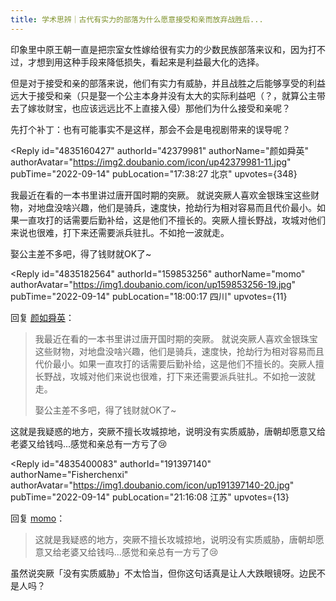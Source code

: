 ```yaml
---
title: 学术思辨｜古代有实力的部落为什么愿意接受和亲而放弃战胜后...
---
```



<Forum groupName="古怪问题研究中心" groupUrl="https://www.douban.com/group/philosophasters/" archivedAt="2025-05-16T15:05:36.706Z">
  <Post
    id="274953011"
    title="学术思辨｜古代有实力的部落为什么愿意接受和亲而放弃战胜后..."
    url="https://www.douban.com/group/topic/274953011/?_spm_id=MTU5ODUzMjU2"
    pubTime="2022-09-21"
    highlightUserId="191397140"
  >
印象里中原王朝一直是把宗室女性嫁给很有实力的少数民族部落来议和，因为打不过，才想到用这种手段来降低损失，看起来是利益最大化的选择。

但是对于接受和亲的部落来说，他们有实力有威胁，并且战胜之后能够享受的利益远大于接受和亲（只是娶一个公主本身并没有太大的实际利益吧（？，就算公主带去了嫁妆财宝，也应该远远比不上直接入侵）那他们为什么接受和亲呢？

先打个补丁：也有可能事实不是这样，那会不会是电视剧带来的误导呢？

<Reply
  id="4835160427"
  authorId="42379981"
  authorName="颜如舜英"
  authorAvatar="https://img2.doubanio.com/icon/up42379981-11.jpg"
  pubTime="2022-09-14"
  pubLocation="17:38:27 北京"
  upvotes={348}
>
我最近在看的一本书里讲过唐开国时期的突厥。
就说突厥人喜欢金银珠宝这些财物，对地盘没啥兴趣，他们是骑兵，速度快，抢劫行为相对容易而且代价最小。如果一直攻打的话需要后勤补给，这是他们不擅长的。突厥人擅长野战，攻城对他们来说也很难，打下来还需要派兵驻扎。不如抢一波就走。

娶公主差不多吧，得了钱财就OK了\~
</Reply>

<Reply
  id="4835182564"
  authorId="159853256"
  authorName="momo"
  authorAvatar="https://img1.doubanio.com/icon/up159853256-19.jpg"
  pubTime="2022-09-14"
  pubLocation="18:00:17 四川"
  upvotes={11}
>
回复 [颜如舜英](https://www.douban.com/people/42379981/)：
 > 我最近在看的一本书里讲过唐开国时期的突厥。
> 就说突厥人喜欢金银珠宝这些财物，对地盘没啥兴趣，他们是骑兵，速度快，抢劫行为相对容易而且代价最小。如果一直攻打的话需要后勤补给，这是他们不擅长的。突厥人擅长野战，攻城对他们来说也很难，打下来还需要派兵驻扎。不如抢一波就走。
> 
> 娶公主差不多吧，得了钱财就OK了\~

这就是我疑惑的地方，突厥不擅长攻城掠地，说明没有实质威胁，唐朝却愿意又给老婆又给钱吗...感觉和亲总有一方亏了😢
</Reply>

<Reply
  id="4835400083"
  authorId="191397140"
  authorName="Fisherchenxi"
  authorAvatar="https://img1.doubanio.com/icon/up191397140-20.jpg"
  pubTime="2022-09-14"
  pubLocation="21:16:08 江苏"
  upvotes={13}
>
回复 [momo](https://www.douban.com/people/159853256/)：
 > 这就是我疑惑的地方，突厥不擅长攻城掠地，说明没有实质威胁，唐朝却愿意又给老婆又给钱吗...感觉和亲总有一方亏了😢

虽然说突厥「没有实质威胁」不太恰当，但你这句话真是让人大跌眼镜呀。边民不是人吗？
</Reply>
  </Post>
</Forum>

